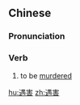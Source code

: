 ==Chinese==
{{zh-forms}}

===Pronunciation===
{{zh-pron
|m=yùhài
|c=jyu6 hoi6
|mn=gū-hāi
|cat=v
}}

===Verb===
{{zh-verb}}

# to be [[murdered]]

[[hu:遇害]]
[[zh:遇害]]